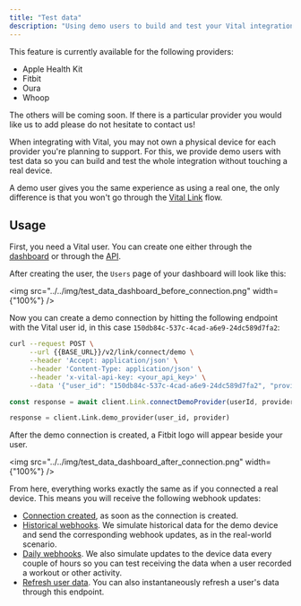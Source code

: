 ```yaml
---
title: "Test data"
description: "Using demo users to build and test your Vital integration"
---
```


<Note>
This feature is currently available for the following providers:

* Apple Health Kit
* Fitbit
* Oura
* Whoop

The others will be coming soon. If there is a particular provider you would like us to add
please do not hesitate to contact us!
</Note>

When integrating with Vital, you may not own a physical device for each provider you're planning to support. For this, we provide demo users with test data so you can build and test the whole integration without touching a real device.

A demo user gives you the same experience as using a real one, the only difference is that you won't go through the [Vital Link](/wearables/vital-link/introduction) flow.

## Usage

First, you need a Vital user. You can create one either through the [dashboard](https://app.tryvital.io) or through the [API](/api-reference/user#create-user).

After creating the user, the `Users` page of your dashboard will look like this:

<img src="../../img/test_data_dashboard_before_connection.png" width={"100%"} />

Now you can create a demo connection by hitting the following endpoint with the Vital user id, in this case `150db84c-537c-4cad-a6e9-24dc589d7fa2`:

<SnippetGroup>

```bash Creating a demo connection
curl --request POST \
     --url {{BASE_URL}}/v2/link/connect/demo \
     --header 'Accept: application/json' \
     --header 'Content-Type: application/json' \
     --header 'x-vital-api-key: <your_api_key>' \
     --data '{"user_id": "150db84c-537c-4cad-a6e9-24dc589d7fa2", "provider": "fitbit"}'
```

```js Node
const response = await client.Link.connectDemoProvider(userId, provider);
```

```python Python
response = client.Link.demo_provider(user_id, provider)
```

</SnippetGroup>

After the demo connection is created, a Fitbit logo will appear beside your user.

<img src="../../img/test_data_dashboard_after_connection.png" width={"100%"} />

From here, everything works exactly the same as if you connected a real device. This means you will receive the following webhook updates:

* [Connection created](/webhooks/data_flow#connection-created), as soon as the connection is created.
* [Historical webhooks](/webhooks/data_flow#historical-data-flow). We simulate historical data for the demo device and send the corresponding webhook updates, as in the real-world scenario.
* [Daily webhooks](/webhooks/data_flow#historical-data-flow). We also simulate updates to the device data every couple of hours so you can test receiving the data when a user recorded a workout or other activity.
* [Refresh user data](/api-reference/user#refresh-users-data). You can also instantaneously refresh a user's data through this endpoint.
